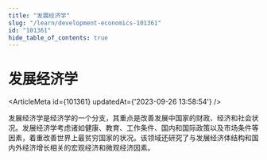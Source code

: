 ```yaml
---
title: "发展经济学"
slug: "/learn/development-economics-101361"
id: "101361"
hide_table_of_contents: true
---
```



# 发展经济学

<ArticleMeta id={101361} updatedAt={'2023-09-26 13:58:54'} />
<div className='border-solid border-b border-t-0 my-4 border-[var(--ifm-color-gray-300)]' />

发展经济学是经济学的一个分支，其重点是改善发展中国家的财政、经济和社会状况。发展经济学考虑诸如健康、教育、工作条件、国内和国际政策以及市场条件等因素，着重改善世界上最贫穷国家的状况。该领域还研究了与发展经济体结构和国内外经济增长相关的宏观经济和微观经济因素。
